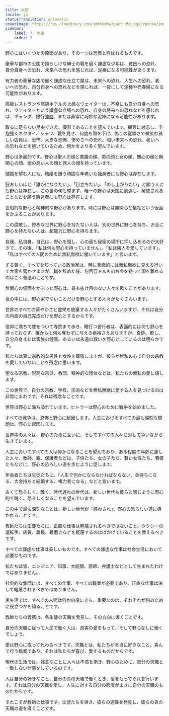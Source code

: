 ```yaml
---
title: 大望
locale: ja
statusTranslation: automatic
coverImage: https://res.cloudinary.com/xmfm6mhw3gwctndtcubgx2rptnae/image/upload/v1740337243/small_cover_educacion_fundamental_a051170f1c.webp
sidebar:
    label: 7. 大望
    order: 7
---
```

野心にはいくつかの原因があり、その一つは恐怖と呼ばれるものです。

豪華な都市の公園で誇らしげな紳士の靴を磨く謙虚な少年は、貧困への恐れ、自分自身への恐れ、未来への恐れを感じれば、泥棒になる可能性があります。

有力者の豪華な店で働く謙虚な仕立て屋は、未来への恐れ、人生への恐れ、老いへの恐れ、自分自身への恐れなどを感じれば、一夜にして泥棒や売春婦になる可能性があります。

高級レストランや高級ホテルの上品なウェイターは、不幸にも自分自身への恐れ、ウェイターという謙虚な立場への恐れ、自身の将来への恐れなどを感じれば、ギャング、銀行強盗、または非常に巧妙な泥棒になる可能性があります。

取るに足らない昆虫でさえ、優雅であることを望んでいます。顧客に対応し、辛抱強くネクタイ、シャツ、靴を見せ、何度も頭を下げ、偽りの従順さで微笑む貧しい店員は、恐怖、大きな恐怖、惨めさへの恐れ、暗い未来への恐れ、老いへの恐れなどを抱いているため、何かをより多く望んでいます。

野心は多面的です。野心は聖人の顔と悪魔の顔、男の顔と女の顔、関心の顔と無関心の顔、徳の高い人の顔と罪人の顔を持っています。

結婚を望む人にも、結婚を嫌う頑固な年老いた独身者にも野心は存在します。

狂おしいほど「誰かになりたい」、「目立ちたい」、「のし上がりたい」と願う人にも野心は存在し、この世の何も望まず、唯一の野心は天国に到達し、解放されることなどを願う隠遁者にも野心は存在します。

世俗的な野心と精神的な野心があります。時には野心は無関心と犠牲という仮面をかぶることがあります。

この腐敗し、惨めな世界に野心を持たない人は、別の世界に野心を持ち、お金に野心を持たない人は、超能力に野心を持ちます。

自我、私自身、自己は、野心を隠し、心の最も秘密の場所に押し込めるのが大好きで、その後、「私は何も野心を持っていません」、「私は隣人を愛しています」、「私はすべての人間のために無私無欲に働いています」と言います。

ずる賢く、すべてを知っている政治家は、時に表面的には無私無欲に見える行いで大衆を驚かせますが、職を辞めた後、何百万ドルものお金を持って国を離れるのはごく普通のことです。

無関心の仮面をかぶった野心は、最も抜け目のない人々を欺くことがあります。

世の中には、野心家でないことだけを野心とする人々がたくさんいます。

世界のすべての華やかさと虚栄を放棄する人々がたくさんいますが、それは自分の内面の自己完成だけを野心とするからです。

信仰に満ちて膝をついて寺院まで歩き、鞭打つ苦行者は、表面的には何も野心を持っておらず、誰からも何も奪わずに与える余裕さえありますが、奇跡、癒し、自分自身または家族の健康、あるいは永遠の救いを野心としているのは明らかです。

私たちは真に宗教的な男性と女性を尊敬しますが、彼らが無私の心で自分の宗教を愛していないことを残念に思います。

聖なる宗教、崇高な宗派、教団、精神的な団体などは、私たちの無私の愛に値します。

この世界で、自分の宗教、学校、宗派などを無私無欲に愛する人を見つけるのは非常にまれです。それは残念なことです。

世界は野心に満ち溢れています。ヒトラーは野心のために戦争を始めました。

すべての戦争は、恐怖と野心に起因します。人生におけるすべての最も深刻な問題は、野心に起因します。

世界中の人々は、野心のために互いに、そしてすべての人々に対して争いながら生きています。

人生においてすべての人は何かになることを望んでおり、ある程度の年齢に達した人々、教師、親、保護者などは、子供たち、女の子たち、若い女性たち、若者たちなどに、野心の恐ろしい道を歩むように促します。

年長者たちは生徒たちに、「人生で何かにならなければならない、金持ちになる、大金持ちと結婚する、権力者になる」などと言います。

古くて恐ろしく、醜く、時代遅れの世代は、新しい世代も彼らと同じように野心的で醜く、恐ろしくなることを望んでいます。

この中で最も深刻なことは、新しい世代が「惑わされ」、野心の恐ろしい道に導かれることです。

教師たちは生徒たちに、正直な仕事は軽蔑されるべきではないこと、タクシーの運転手、店員、農民、靴磨きなどを軽蔑するのはばかげていることを教えるべきです。

すべての謙虚な仕事は美しいものです。すべての謙虚な仕事は社会生活において必要なものです。

私たちは皆、エンジニア、知事、大統領、医師、弁護士などとして生まれたわけではありません。

社会的な集団には、すべての仕事、すべての職業が必要であり、正直な仕事は決して軽蔑されるべきではありません。

実生活では、すべての人間は何かの役に立ち、重要なのは、それぞれが何のために役立つかを知ることです。

教師たちの義務は、各生徒の天職を発見し、その方向に導くことです。

自分の天職に従って人生で働く人は、真実の愛をもって、そして野心なしに働くでしょう。

愛は野心に取って代わるべきです。天職とは、私たちが本当に好きなこと、喜んで行う職業であり、それは私たちが喜び、愛するものだからです。

現代の生活では、残念なことに人々は不満を抱き、野心のために、自分の天職と一致しない仕事をしているのです。

人は自分の好きなこと、自分の真の天職で働くとき、愛をもってそれを行います。それは自分の天職を愛し、人生に対する自分の態度がまさに自分の天職のものだからです。

それこそが教師の仕事です。生徒たちを導き、彼らの適性を発見し、彼らの真の天職の道を導くことです。
